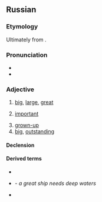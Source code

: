==Russian==

===Etymology===
{{PIE root|ru|bel}}
Ultimately from {{der|ru|ine-pro|*bel-}}.

===Pronunciation===
* {{ru-IPA|большо́й}}
* {{audio|Ru-большой.ogg|Audio|lang=ru}}

===Adjective===
{{ru-adj|большо́й|бо́льше|comp2=бо́льший|наибо́льший}}

# [[big]], [[large]], [[great]]
#: {{uxi|ru|большо́й [[зал]]|large hall}}
#: {{uxi|ru|больша́я [[бу́ква]]|[[capital letter]]}}
#: {{uxi|ru|больша́я [[доро́га]]|highroad, highway, main road}}
#: {{uxi|ru|большо́й [[ма́льчик]]|[[big]] [[boy]]}}
#: {{uxi|ru|больша́я [[Москва́]]|[[greater|Greater]] [[Moscow]]}}
#: {{uxi|ru|большо́й [[Ло́ндон]]|Greater London}}
#: {{uxi|ru|большо́й [[па́лец]] [[правый|пра́вой]] [[рука|руки́]]|[[right]] [[thumb]]}}
#: {{uxi|ru|большо́й [[па́лец]] [[левый|ле́вой]] [[нога|ноги́]]|left big toe}}
#: {{uxi|ru|Большо́й [[теа́тр]]|the [[Bolshoi]] [[theatre|Theatre]]}}
#: {{uxi|ru|большо́е [[спаси́бо]]|[[thank you very much]], [[greeting]]s}}
#: {{uxi|ru|большо́й [[спорт]]|[[big-time]] [[sport]]s}}
#: {{uxi|ru|больша́я [[ра́зница]]|[[great]] [[difference]]}}
#: {{uxi|ru|больша́я [[побе́да]]|great [[victory]]}}
#: {{uxi|ru|большо́е [[число́]]|great / large number}}
#: {{uxi|ru|большо́й [[промежу́ток]]|wide interval}}
#: {{uxi|ru|большо́е [[знако́мство]]|wide range of acquaintances}}
# [[important]]
#: {{uxi|ru|большо́й [[нача́льник]]|(colloq.) [[big shot]], [[honcho]]}}
# [[grown-up]]
# [[big]], [[outstanding]]
#: {{uxi|ru|большо́й [[люби́тель]]|big [[fan#English|fan]]}}
#: {{uxi|ru|большо́й [[лгун]]|big [[liar#English|liar]]}}

====Declension====
{{ru-decl-adj|большо́й|b:вели́к}}
{{ru-decl-adj|old=1|большо́й|b:вели́к}}

====Derived terms====
* {{l|ru|де́лать больши́е глаза́}}
* {{l|ru|большо́му кораблю́ большо́е пла́вание}} - ''a great ship needs deep waters''
* {{l|ru|большо́й пожа́р|g=m}}